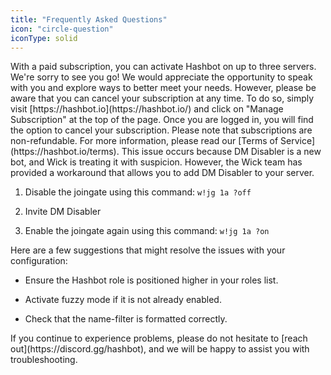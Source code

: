 ```yaml
---
title: "Frequently Asked Questions"
icon: "circle-question"
iconType: solid
---
```


<AccordionGroup>
  <Accordion title="I have a paid subscription. How many servers can I use Hashbot on? ​">
 With a paid subscription, you can activate Hashbot on up to three servers.
</Accordion>

<Accordion title="How do I cancel my Hashbot subscription?">
 We're sorry to see you go! We would appreciate the opportunity to speak with you and explore ways to better meet your needs. However, please be aware that you can cancel your subscription at any time. To do so, simply visit [https://hashbot.io](https://hashbot.io/) and click on "Manage Subscription" at the top of the page. Once you are logged in, you will find the option to cancel your subscription. Please note that subscriptions are non-refundable. For more information, please read our [Terms of Service](https://hashbot.io/terms).
</Accordion>

<Accordion title="Wick bot is banning DM Disabler as soon as I try to add it to my server. How can I fix this?">
This issue occurs because DM Disabler is a new bot, and Wick is treating it with suspicion. However, the Wick team has provided a workaround that allows you to add DM Disabler to your server.

1. Disable the joingate using this command: `w!jg 1a ?off`

2. Invite DM Disabler

3. Enable the joingate again using this command: `w!jg 1a ?on`

</Accordion>

<Accordion title="I've added some keywords to my blocked list, but Hashbot is not banning bad actors!">
Here are a few suggestions that might resolve the issues with your configuration:

* Ensure the Hashbot role is positioned higher in your roles list.

* Activate fuzzy mode if it is not already enabled.

* Check that the name-filter is formatted correctly.
</Accordion>
</AccordionGroup>
If you continue to experience problems, please do not hesitate to [reach out](https://discord.gg/hashbot), and we will be happy to assist you with troubleshooting.

